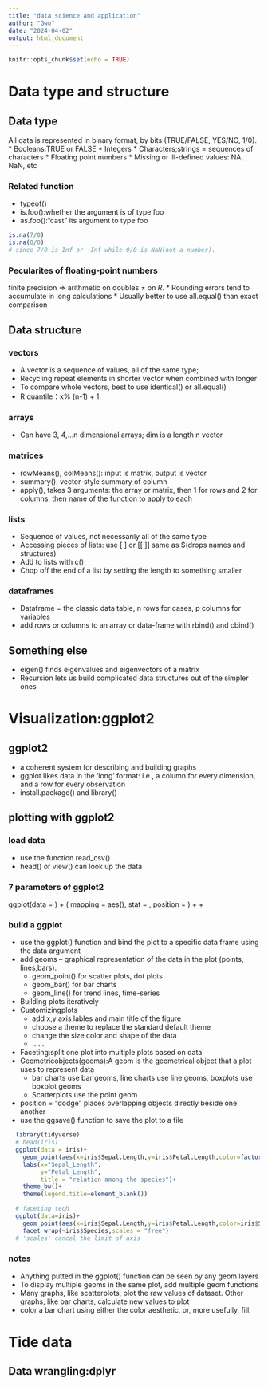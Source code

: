 ```yaml
---
title: "data science and application"
author: "Gwo"
date: "2024-04-02"
output: html_document
---
```


```r
knitr::opts_chunk$set(echo = TRUE)
```
# Data type and structure
## Data type
  All data is represented in binary format, by bits (TRUE/FALSE, YES/NO, 1/0).
  * Booleans:TRUE or FALSE
  * Integers
  * Characters;strings = sequences of characters
  * Floating point numbers
  * Missing or ill-defined values: NA, NaN, etc
  
### Related function
  * typeof()
  * is.foo():whether the argument is of type foo
  * as.foo():"cast" its argument to type foo
```r
is.na(7/0)
is.na(0/0)
# since 7/0 is Inf or -Inf while 0/0 is NaN(not a number).
```

### Pecularites of floating-point numbers
  finite precision $\Rightarrow$ arithmetic on doubles $\neq$ on $R$.
  * Rounding errors tend to accumulate in long calculations
  * Usually better to use all.equal() than exact comparison

## Data structure
### vectors
  * A vector is a sequence of values, all of the same type;
  * Recycling repeat elements in shorter vector when combined with longer
  * To compare whole vectors, best to use identical() or all.equal()
  * R quantile：x% (n-1) + 1.
  
### arrays
  * Can have 3, 4,…n dimensional arrays; dim is a length n vector
  
### matrices
  * rowMeans(), colMeans(): input is matrix, output is vector
  * summary(): vector-style summary of column
  * apply(), takes 3 arguments: the array or matrix, then 1 for rows and 2 for
    columns, then name of the function to apply to each
    
### lists
  * Sequence of values, not necessarily all of the same type
  * Accessing pieces of lists: use [ ] or [[ ]] same as $(drops names and structures)
  * Add to lists with c()
  * Chop off the end of a list by setting the length to something smaller

### dataframes
  * Dataframe = the classic data table, n rows for cases, p columns for variables
  * add rows or columns to an array or data-frame with rbind() and cbind()
  
## Something else
  * eigen() finds eigenvalues and eigenvectors of a matrix
  * Recursion lets us build complicated data structures out of the simpler ones

# Visualization:ggplot2
## ggplot2
  * a coherent system for describing and building graphs
  * ggplot likes data in the ‘long’ format: i.e., a column for every dimension, and a
row for every observation
  * install.package() and library()

## plotting with ggplot2
### load data  
  * use the function read_csv()
  * head() or view() can look up the data

### 7 parameters of ggplot2
  ggplot(data = <DATA>) +
    <GEOM_FUNCTION>(
      mapping = aes(<MAPPINGS>),
      stat = <STAT>,
      position = <POSITION>
) +
  <COORDINATE_FUNCTION> +
  <FACET_FUNCTION>

### build a ggplot
  * use the ggplot() function and bind the plot to a specific data frame using the data argument
  * add geoms – graphical representation of the data in the plot (points, lines,bars).
    * geom_point() for scatter plots, dot plots
    * geom_bar() for bar charts 
    * geom_line() for trend lines, time-series
  * Building plots iteratively
  * Customizingplots
    * add x,y axis lables and main title of the figure
    * choose a theme to replace the standard default theme 
    * change the size color and shape of the data
    * ......
  * Faceting:split one plot into multiple plots based on data
  * Geometricobjects(geoms):A geom is the geometrical object that a plot uses to represent data
    * bar charts use bar geoms, line charts use line geoms, boxplots use boxplot geoms
    * Scatterplots use the point geom
  * position = "dodge" places overlapping objects directly beside one another
  * use the ggsave() function to save the plot to a file
  
```r
  library(tidyverse)
  # head(iris)
  ggplot(data = iris)+
    geom_point(aes(x=iris$Sepal.Length,y=iris$Petal.Length,color=factor(Species),shape=factor(iris$Species)))+
    labs(x="Sepal_Length",
         y="Petal_Length",
         title = "relation among the species")+
    theme_bw()+
    theme(legend.title=element_blank())
```

```r
  # faceting tech
  ggplot(data=iris)+
    geom_point(aes(x=iris$Sepal.Length,y=iris$Petal.Length,color=iris$Species))+
    facet_wrap(~iris$Species,scales = "free")
  # 'scales' cancel the limit of axis
```
### notes
  * Anything putted in the ggplot() function can be seen by any geom layers
  * To display multiple geoms in the same plot, add multiple geom functions
  * Many graphs, like scatterplots, plot the raw values of dataset. Other graphs, like bar charts, calculate new values to plot
  * color a bar chart using either the color aesthetic, or, more usefully, fill.
  
# Tide data
## Data wrangling:dplyr
